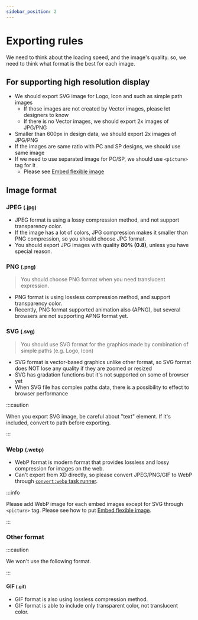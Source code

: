 ```yaml
---
sidebar_position: 2
---
```


# Exporting rules

We need to think about the loading speed, and the image's quality. so, we need to think what format is the best for each image.

## For supporting high resolution display

- We should export SVG image for Logo, Icon and such as simple path images
  - If those images are not created by Vector images, please let designers to know
  - If there is no Vector images, we should export 2x images of JPG/PNG
- Smaller than 600px in design data, we should export 2x images of JPG/PNG
- If the images are same ratio with PC and SP designs, we should use same image
- If we need to use separated image for PC/SP, we should use `<picture>` tag for it
  - Please see [Embed flexible image](/docs/html/tips/picture#condition-by-image-format)

## Image format

### JPEG <small>(.jpg)</small>

- JPEG format is using a lossy compression method, and not support transparency color.
- If the image has a lot of colors, JPG compression makes it smaller than PNG compression, so you should choose JPG format.
- You should export JPG images with quality **80% (0.8)**, unless you have special reason.

### PNG <small>(.png)</small>

> You should choose PNG format when you need translucent expression.

- PNG format is using lossless compression method, and support transparency color.
- Recently, PNG format supported animation also (APNG), but several browsers are not supporting APNG format yet.

### SVG <small>(.svg)</small>

> You should use SVG format for the graphics made by combination of simple paths (e.g. Logo, Icon)

- SVG format is vector-based graphics unlike other format, so SVG format does NOT lose any quality if they are zoomed or resized
- SVG has gradation functions but it's not supported on some of browser yet
- When SVG file has complex paths data, there is a possibility to effect to browser performance

:::caution

When you export SVG image, be careful about "text" element. If it's included, convert to path before exporting.

:::

### Webp <small>(.webp)</small>

- WebP format is modern format that provides lossless and lossy compression for images on the web.
- Can't export from XD directly, so please convert JPEG/PNG/GIF to WebP through [`convert:webp` task runner](/docs/html/task-runner/scripts/convert-webp).

:::info

Please add WebP image for each embed images except for SVG through `<picture>` tag. Please see how to put [Embed flexible image](/docs/html/tips/picture#condition-by-image-format).

:::

### Other format

:::caution

We won't use the following format.

:::

#### GIF <small>(.gif)</small>

- GIF format is also using lossless compression method.
- GIF format is able to include only transparent color, not translucent color.
<!-- * We won't use GIF format basically, but if you need GIF animation you can choose this. -->
